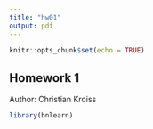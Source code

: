 ```yaml
---
title: "hw01"
output: pdf
---
```


```r
knitr::opts_chunk$set(echo = TRUE)
```

## Homework 1
Author: Christian Kroiss

```r
library(bnlearn)
```